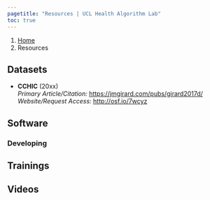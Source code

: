 ```yaml
---
pagetitle: "Resources | UCL Health Algorithm Lab"
toc: true
---
```


```{=html}
<nav aria-label="breadcrumb">
  <ol class="breadcrumb">
    <li class="breadcrumb-item"><a href="index.html">Home</a></li>
    <li class="breadcrumb-item active" aria-current="page">Resources</li>
  </ol>
</nav>
```

## Datasets

- **CCHIC** (20xx)<br />
  *Primary Article/Citation:* <https://jmgirard.com/pubs/girard2017d/><br />
  *Website/Request Access:* <http://osf.io/7wcyz>
  

## Software

  
### Developing

## Trainings

## Videos
